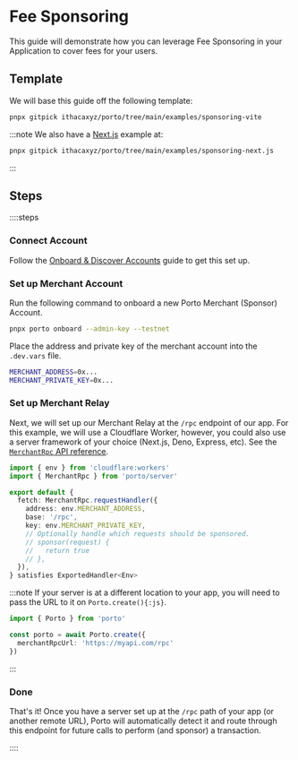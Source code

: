 
# Fee Sponsoring

This guide will demonstrate how you can leverage Fee Sponsoring in your Application to cover
fees for your users.

## Template

We will base this guide off the following template:

```bash
pnpx gitpick ithacaxyz/porto/tree/main/examples/sponsoring-vite
```

:::note
We also have a [Next.js](https://nextjs.org) example at:

```bash
pnpx gitpick ithacaxyz/porto/tree/main/examples/sponsoring-next.js
```

:::

## Steps

::::steps

### Connect Account

Follow the [Onboard & Discover Accounts](/sdk/guides/discover-accounts) guide to get this set up.

### Set up Merchant Account

Run the following command to onboard a new Porto Merchant (Sponsor) Account.

```sh
pnpx porto onboard --admin-key --testnet
```

Place the address and private key of the merchant account into the `.dev.vars` file.

```sh
MERCHANT_ADDRESS=0x...
MERCHANT_PRIVATE_KEY=0x...
```

### Set up Merchant Relay

Next, we will set up our Merchant Relay at the `/rpc` endpoint of our app.
For this example, we will use a Cloudflare Worker, however, you could also use a
server framework of your choice (Next.js, Deno, Express, etc).
See the [`MerchantRpc` API reference](/sdk/api/merchantRpc/requestHandler).

```ts
import { env } from 'cloudflare:workers'
import { MerchantRpc } from 'porto/server'

export default {
  fetch: MerchantRpc.requestHandler({
    address: env.MERCHANT_ADDRESS,
    base: '/rpc',
    key: env.MERCHANT_PRIVATE_KEY,
    // Optionally handle which requests should be sponsored.
    // sponsor(request) {
    //   return true
    // },
  }),
} satisfies ExportedHandler<Env>
```

:::note
If your server is at a different location to your app, you will need to pass the URL
to it on `Porto.create(){:js}`.

```ts twoslash  
import { Porto } from 'porto'

const porto = await Porto.create({
  merchantRpcUrl: 'https://myapi.com/rpc'
})
```

:::

### Done

That's it! Once you have a server set up at the `/rpc` path of your app (or another remote URL), Porto will automatically
detect it and route through this endpoint for future calls to perform (and sponsor) a transaction.

::::

